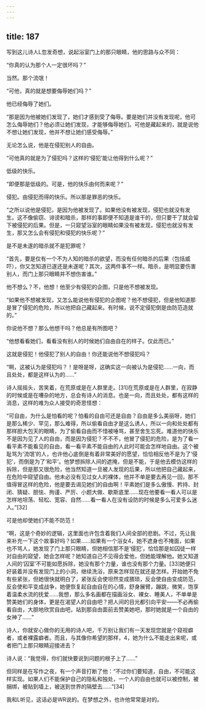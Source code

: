 ```yaml
---
---
---
```

title: 187
---



写到这儿诗人L忽发奇想，说起浴室门上的那只眼睛，他的思路与众不同：

“你真的认为那个人一定很坏吗？”

当然。那个流氓！

“可他，真的就是想要侮辱她们吗？”

他已经侮辱了她们。

“那是因为他被她们发现了，她们才感到受了侮辱。要是她们并没有发现呢，他可怎么侮辱她们？他必须让她们发现，才能够侮辱她们。可他是藏起来的，就是说他不想让她们发现，他并不想让她们感受侮辱。”

无论怎么说，他是在侵犯别人的自由。

“可他真的就是为了侵犯吗？这样的‘侵犯’能让他得到什么呢？”

低级的快乐。

“即便那是低级的。可是，他的快乐由何而来呢？”

侵犯。由侵犯而得的快乐。所以那是罪恶的快乐。

“之所以说他是侵犯，是因为他被发现了。如果他没有被发现，侵犯也就没有发生。这不像偷窃、诽谤和暗杀，那样的事即便不知道是谁干的，但只要干了就会留下被侵犯的后果。但是，一只窥望浴室的眼睛如果没有被发现，侵犯也就没有发生，那又怎么会有侵犯和侵犯的快乐呢？”

是不是未遂的暗杀就不是犯罪呢？

“首先，要是仅有一个不为人知的暗杀的欲望，而没有任何暗杀的后果（包括威吓），你又怎知道已遂还是未遂呢？其次，这两件事不一样。暗杀，是明显要伤害别人，而门上那只眼睛并不想伤害谁。”

他不想么？不，他想！他至少有侵犯的企图，只是他不想被发现。

“如果他不想被发现，又怎么能说他有侵犯的企图呢？他不想侵犯，但是他知道那是冒了侵犯的危险，所以他把自己藏起来。有时候，说不定侵犯倒是由防范造就的。”

你说他不想？那么他想干吗？他总是有所图吧？

“他想看看她们，看看没有别人的时候她们自由自在的样子。仅此而已。”

这就是侵犯！他侵犯了别人的自由！你还能说他不想侵犯吗？

“啊，这被认为是侵犯吗？！是呀是呀，这确实这一向被认为是侵犯……一向，而且处处，都是这样认为的……”

诗人摇摇头，苦笑着，在荒原或是在人群里走。[31]在荒原或是在人群里，在寂静的时候或是在嘈杂的地方，总会有诗人的消息。也是一向，而且处处，都有这样的消息，这样的难为众人接受的奇思怪想：

“可自由，为什么是怕看的呢？怕看的自由可还是自由？自由是多么美丽呀，她们是那么稀少、罕见，那么难得，所以偷看自由才是这么诱人，所以一向和处处都有那样胆大包天的眼睛，为了偷看自由而不惜被唾骂，甚至舍生忘死。难道他的快乐不是因为见了人的自由，而是因为侵犯？不不不，他冒了侵犯的危险，是为了看一看平素不能看见的自由，看一看平素不能自由的人此时可能会怎样地自由。这个被耻骂为‘流氓’的人，也许他心底倒是有着非常美好的愿望，恰恰相反他不是为了‘侵犯’，而倒是为了‘和平’。他梦想拆除人间的遮掩，但是不能，于是他去模仿这样的拆除，但是那又很危险，他当然知道一旦被人发现的后果，所以他把自己藏起来，在危险中窥望自由。他未必没有见过女人的裸体，他并不单是要去再见一回，那不值得冒这样的危险，他是要去谒见她们的自由啊！平素她们是多么傲慢、矜持、封闭、猜疑、胆怯、拘谨、严厉、小题大做、歇斯底里……现在他要看一看人可以是怎样地坦荡、轻松、宽容、自然……看一看人在没有设防的时候是多么可爱多么迷人。”[32]

可是他却使她们不能不防范！

“啊，这是个奇妙的逻辑，这里面也许包含着我们人间全部的悲剧。不过，先让我来补充一下这个故事好吗？如果……如果有一个浴女4，她不遮身也不掩面，如果也不骂人，她发现了门上那只眼睛，但她相信那不是‘侵犯’，恰恰那是如囚徒一样对自由的窥望，她会怎样呢？她知道自己不见得会爱他，但她能理解他。她又知道人间的‘囚室’不可能如愿拆除，她没有那个力量，谁也没有那个力量。[33]她便只好装着并没有发现门上的小洞，继续洗浴，原来怎样现在就还是怎样。开始她不免有些紧张，但她很快就明白了，紧张反会使坦然变成猥琐，反会使自由变成防范，反会使和平变成战争，她便恢复起自由自在的心情，舒身展臂，蹦跳，微笑，饱享着温柔水流的抚爱……我想，那么多名画都在描画浴女、裸女、睡美人，不单单是赞美她们的身体，更是在渴望人的自由吧？把人间的目光都引向平安——不必再偷看自由，大胆地欣赏自由吧，站到那自由面前去赞美她吧，那时她就是一个自由的女神了……”

诗人，你就安心做你的无用的诗人吧，千万别让我们有一天发现您就是个窥视癖者，或者裸露癖者。而且，与其像你希望的那样，4，她为什么不能走出来呢，或者把门上那只眼睛迎接进去？

诗人说：“我觉得，你们就快要说到问题的根子上了……”

但同样是在写作之夜，有一个声音打断了他：“不过你们要知道，自由，不可能这样实现。如果人们不能保护自己的隐私和独处，一个人的自由也就可以被控制，被捆绑，被贴到墙上，被送到世界的隔壁去……”[34]

我和L听见，这话必是WR说的。在梦想之外，也许他常常是对的。